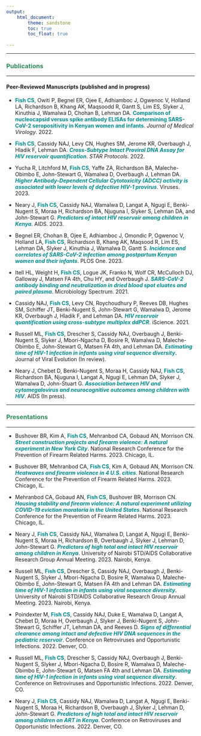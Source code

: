 ```yaml
---
output: 
    html_document:
        theme: sandstone
        toc: true
        toc_float: true
  
---
```

---

###  <span style="color: SeaGreen;">Publications</span>

---

#### Peer-Reviewed Manuscripts (published and in progress)

- <span style="color: DarkCyan; font-weight: bold;">Fish CS</span>, Owiti P, Begnel ER, Ojee E, Adhiamboc J, Ogwenoc V, Holland LA, Richardson B, Khang AK, Maqsoodd R, Gantt S, Lim ES, Slyker J, Kinuthia J, Wamalwa D, Chohan B, Lehman DA. <span style="color: DarkCyan; font-weight: bold;">Comparison of nucleocapsid versus spike antibody ELISAs for determining SARS-CoV-2 seropositivity in Kenyan women and infants</span>. *Journal of Medical Virology*. 2022.

- <span style="color: DarkCyan; font-weight: bold;">Fish CS</span>, Cassidy NAJ, Levy CN, Hughes SM, Jerome KR, Overbaugh J, Hladik F, Lehman DA. <span style="font-style: italic; color: DarkCyan; font-weight: bold;">Cross-Subtype Intact Proviral DNA Assay for HIV reservoir quantification</span>. *STAR Protocols*. 2022.

- Yucha R, Litchford M, <span style="color: DarkCyan; font-weight: bold;">Fish CS</span>, Yaffe ZA, Richardson BA, Maleche-Obimbo E, John-Stewart G, Wamalwa D, Overbaugh J, Lehman DA. <span style="font-style: italic; color: DarkCyan; font-weight: bold;">Higher Antibody-Dependent Cellular Cytotoxicity (ADCC) activity is associated with lower levels of defective HIV-1 provirus</span>. Viruses. 2023.

- Neary J, <span style="color: DarkCyan; font-weight: bold;">Fish CS</span>, Cassidy NAJ, Wamalwa D, Langat A, Ngugi E, Benki-Nugent S, Moraa H, Richardson BA, Njuguna I, Slyker S, Lehman DA, and John-Stewart G. <span style="font-style: italic; color: DarkCyan; font-weight: bold;">Predictors of intact HIV reservoir among children in Kenya</span>. AIDS. 2023.

- Begnel ER, Chohan B, Ojee E, Adhiamboc J, Omondic P, Ogwenoc V, Holland LA, <span style="color: DarkCyan; font-weight: bold;">Fish CS</span>, Richardson B, Khang AK, Maqsood R, Lim ES, Lehman DA, Slyker J, Kinuthia J, Wamalwa D, Gantt S. <span style="font-style: italic; color: DarkCyan; font-weight: bold;">Incidence and correlates of SARS-CoV-2 infection among postpartum Kenyan women and their infants</span>. PLOS One. 2023.

- Itell HL, Weight H, <span style="color: DarkCyan; font-weight: bold;">Fish CS</span>, Logue JK, Franko N, Wolf CR, McCulloch DJ, Galloway J, Matsen FA 4th, Chu HY, and Overbaugh J. <span style="font-style: italic; color: DarkCyan; font-weight: bold;">SARS-CoV-2 antibody binding and neutralization in dried blood spot eluates and paired plasma</span>. Microbiology Spectrum. 2021.

- Cassidy NAJ, <span style="color: DarkCyan; font-weight: bold;">Fish CS</span>, Levy CN, Roychoudhury P, Reeves DB, Hughes SM, Schiffer JT, Benki-Nugent S, John-Stewart G, Wamalwa D, Jerome KR, Overbaugh J, Hladik F, and Lehman DA. <span style="font-style: italic; color: DarkCyan; font-weight: bold;">HIV reservoir quantification using cross-subtype multiplex ddPCR</span>. iScience. 2021.

- Russell ML, <span style="color: DarkCyan; font-weight: bold;">Fish CS</span>, Drescher S, Cassidy NAJ, Overbaugh J, Benki-Nugent S, Slyker J, Mbori-Ngacha D, Bosire R, Wamalwa D, Maleche-Obimbo E, John-Stewart G, Matsen FA 4th, and Lehman DA. <span style="font-style: italic; color: DarkCyan; font-weight: bold;">Estimating time of HIV-1 infection in infants using viral sequence diversity</span>. Journal of Viral Evolution (In review).

- Neary J, Chebet D, Benki-Nugent S, Moraa H, Cassidy NAJ, <span style="color: DarkCyan; font-weight: bold;">Fish CS</span>, Richardson BA, Njuguna I, Langat A, Ngugi E, Lehman DA, Slyker J, Wamalwa D, John-Stuart G. <span style="font-style: italic; color: DarkCyan; font-weight: bold;">Association between HIV and cytomegalovirus and neurocognitive outcomes among children with HIV</span>. AIDS (In press).

---


###  <span style="color: SeaGreen;">Presentations</span>


---
- Bushover BR, Kim A, <span style="color: DarkCyan; font-weight: bold;">Fish CS</span>, Mehranbod CA, Gobaud AN, Morrison CN. <span style="font-style: italic; color: DarkCyan; font-weight: bold;">Street construction projects and firearm violence: A natural experiment in New York City</span>. National Research Conference for the Prevention of Firearm Related Harms. 2023. Chicago, IL.

- Bushover BR, Mehranbod CA, <span style="color: DarkCyan; font-weight: bold;">Fish CS</span>, Kim A, Gobaud AN, Morrison CN. <span style="font-style: italic; color: DarkCyan; font-weight: bold;">Heatwaves and firearm violence in 4 U.S. cities</span>. National Research Conference for the Prevention of Firearm Related Harms. 2023. Chicago, IL.

- Mehranbod CA, Gobaud AN, <span style="color: DarkCyan; font-weight: bold;">Fish CS</span>, Bushover BR, Morrison CN. <span style="font-style: italic; color: DarkCyan; font-weight: bold;">Housing stability and firearm violence: A natural experiment utilizing COVID-19 eviction moratoria in the United States</span>. National Research Conference for the Prevention of Firearm Related Harms. 2023. Chicago, IL.

- Neary J, <span style="color: DarkCyan; font-weight: bold;"><span style="color: DarkCyan; font-weight: bold;">Fish CS</span></span>, Cassidy NAJ, Wamalwa D, Langat A, Ngugi E, Benki-Nugent S, Moraa H, Richardson B, Overbaugh J, Slyker J, Lehman D, John-Stewart G. <span style="font-style: italic; color: DarkCyan; font-weight: bold;">Predictors of high total and intact HIV reservoir among children in Kenya</span>. University of Nairobi STD/AIDS Collaborative Research Group Annual Meeting. 2023. Nairobi, Kenya.

- Russell ML, <span style="color: DarkCyan; font-weight: bold;">Fish CS</span>, Drescher S, Cassidy NAJ, Overbaugh J, Benki-Nugent S, Slyker J, Mbori-Ngacha D, Bosire R, Wamalwa D, Maleche-Obimbo E, John-Stewart G, Matsen FA 4th and Lehman DA. <span style="font-style: italic; color: DarkCyan; font-weight: bold;">Estimating time of HIV-1 infection in infants using viral sequence diversity</span>. University of Nairobi STD/AIDS Collaborative Research Group Annual Meeting. 2023. Nairobi, Kenya.

- Poindexter M, <span style="color: DarkCyan; font-weight: bold;">Fish CS</span>, Cassidy NAJ, Duke E, Wamalwa D, Langat A, Chebet D, Moraa H, Overbaugh J, Slyker J, Benki-Nugent S, John-Stewart G, Schiffer JT, Lehman DA, and Reeves D. <span style="font-style: italic; color: DarkCyan; font-weight: bold;">Signs of differential clearance among intact and defective HIV DNA sequences in the pediatric reservoir</span>. Conference on Retroviruses and Opportunistic Infections. 2022. Denver, CO.

- Russell ML, <span style="color: DarkCyan; font-weight: bold;">Fish CS</span>, Drescher S, Cassidy NAJ, Overbaugh J, Benki-Nugent S, Slyker J, Mbori-Ngacha D, Bosire R, Wamalwa D, Maleche-Obimbo E, John-Stewart G, Matsen FA 4th and Lehman DA. <span style="font-style: italic; color: DarkCyan; font-weight: bold;">Estimating time of HIV-1 infection in infants using viral sequence diversity</span>. Conference on Retroviruses and Opportunistic Infections. 2022. Denver, CO.

- Neary J, <span style="color: DarkCyan; font-weight: bold;">Fish CS</span>, Cassidy NAJ, Wamalwa D, Langat A, Ngugi E, Benki-Nugent S, Moraa H, Richardson B, Overbaugh J, Slyker J, Lehman D, John-Stewart G. <span style="font-style: italic; color: DarkCyan; font-weight: bold;">Predictors of high total and intact HIV reservoir among children on ART in Kenya</span>. Conference on Retroviruses and Opportunistic Infections. 2022. Denver, CO.